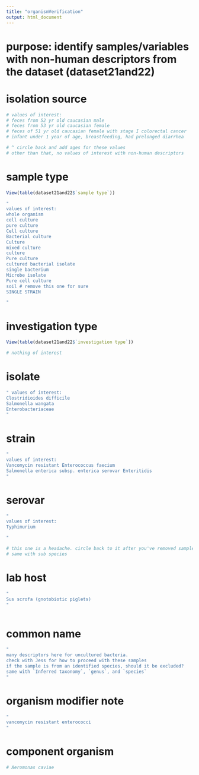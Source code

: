 ```yaml
---
title: "organismVerification"
output: html_document
---
```


# purpose: identify samples/variables with non-human descriptors from the dataset (dataset21and22)

# isolation source
```r
# values of interest:
# feces from 52 yr old caucasian male
# feces from 53 yr old caucasian female
# feces of 51 yr old caucasian female with stage I colorectal cancer	
# infant under 1 year of age, breastfeeding, had prelonged diarrhea

# ^ circle back and add ages for these values
# other than that, no values of interest with non-human descriptors 
```


# sample type
```r
View(table(dataset21and22$`sample type`))

"
values of interest:
whole organism
cell culture
pure culture
Cell culture
Bacterial culture
Culture
mixed culture
culture
Pure culture
cultured bacterial isolate
single bacterium
Microbe isolate
Pure cell culture
soil # remove this one for sure
SINGLE STRAIN

"
```

# investigation type
```r
View(table(dataset21and22$`investigation type`))

# nothing of interest
```



# isolate
```r
" values of interest:
Clostridioides difficile	
Salmonella wangata
Enterobacteriaceae
"

```

# strain
```r
"
values of interest:
Vancomycin resistant Enterococcus faecium
Salmonella enterica subsp. enterica serovar Enteritidis
"
```

# serovar
```r
"
values of interest:
Typhimurium

"

# this one is a headache. circle back to it after you've removed samples based on other variables
# same with sub species 
```

# lab host
```r
"
Sus scrofa (gnotobiotic piglets)
"
```

```r

```





# common name
```r
"
many descriptors here for uncultured bacteria. 
check with Jess for how to proceed with these samples
if the sample is from an identified species, should it be excluded? 
same with `Inferred taxonomy`, `genus`, and `species`
"
```

# organism modifier note
```r
"
vancomycin resistant enterococci
"

```



# component organism
```r
# Aeromonas caviae
```



